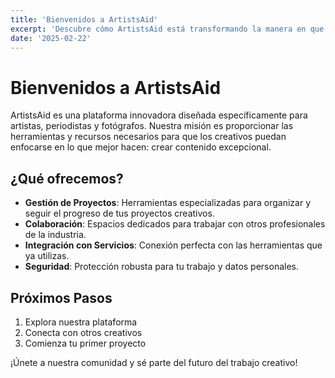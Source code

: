 ```yaml
---
title: 'Bienvenidos a ArtistsAid'
excerpt: 'Descubre cómo ArtistsAid está transformando la manera en que los artistas, periodistas y fotógrafos trabajan y colaboran.'
date: '2025-02-22'
---
```


# Bienvenidos a ArtistsAid

ArtistsAid es una plataforma innovadora diseñada específicamente para artistas, periodistas y fotógrafos. Nuestra misión es proporcionar las herramientas y recursos necesarios para que los creativos puedan enfocarse en lo que mejor hacen: crear contenido excepcional.

## ¿Qué ofrecemos?

- **Gestión de Proyectos**: Herramientas especializadas para organizar y seguir el progreso de tus proyectos creativos.
- **Colaboración**: Espacios dedicados para trabajar con otros profesionales de la industria.
- **Integración con Servicios**: Conexión perfecta con las herramientas que ya utilizas.
- **Seguridad**: Protección robusta para tu trabajo y datos personales.

## Próximos Pasos

1. Explora nuestra plataforma
2. Conecta con otros creativos
3. Comienza tu primer proyecto

¡Únete a nuestra comunidad y sé parte del futuro del trabajo creativo!

